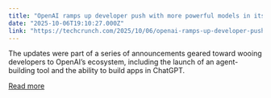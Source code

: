 ```yaml
---
title: "OpenAI ramps up developer push with more powerful models in its API "
date: "2025-10-06T19:10:27.000Z"
link: "https://techcrunch.com/2025/10/06/openai-ramps-up-developer-push-with-more-powerful-models-in-its-api/"
---
```


The updates were part of a series of announcements geared toward wooing developers to OpenAI’s ecosystem, including the launch of an agent-building tool and the ability to build apps in ChatGPT. 

[Read more](https://techcrunch.com/2025/10/06/openai-ramps-up-developer-push-with-more-powerful-models-in-its-api/)
